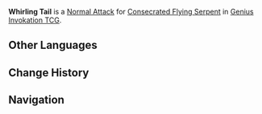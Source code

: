 {{Genius Invokation TCG Skill Infobox
|image      = Whirling Tail Character Card Skill.png
|type       = Normal Attack
|character  = Consecrated Flying Serpent
|element    = Anemo
|matching   = 1
|unaligned  = 2
|effect     = Deals 2 '''Physical DMG'''.
|order      = 1
}}
'''Whirling Tail''' is a [[Character Card Normal Attack|Normal Attack]] for [[Consecrated Flying Serpent (Character Card)|Consecrated Flying Serpent]] in [[Genius Invokation TCG]].

==Other Languages==
{{Other Languages
|en       = Whirling Tail
|zhs      = 旋尾迅击
|zhs_rm   = 
|zht      = 旋尾迅擊
|zht_rm   = 
|zh_tl    = 
|ja       = 尻尾回転アタック
|ja_rm    = Shippo Kaiten Atakku
|ja_tl    = Tail Whirl Attack
|ko       = 꼬리 속공
|ko_rm    = 
|ko_tl    = 
|es       = Coletazo violento
|es_tl    = Violent Tail Strike
|fr       = Tournoiement de queue
|fr_tl    = Tail Whirl
|ru       = Кружащий хвост
|ru_tl    = Whirling Tail
|th       = Whirling Tail
|vi       = Quét Đuôi Tấn Công
|vi_tl    = 
|de       = Schwanzstoß
|de_tl    = Tail Strike
|id       = Whirling Tail
|pt       = Cauda Rodopiante
|pt_tl    = 
|tr       = Dönen Kuyruk
|tr_tl    = 
|it       = Coda vorticosa
|it_tl    = 
}}

==Change History==
{{Change History|4.7}}

==Navigation==
{{Genius Invokation TCG Skill Navbox|Consecrated Flying Serpent}}